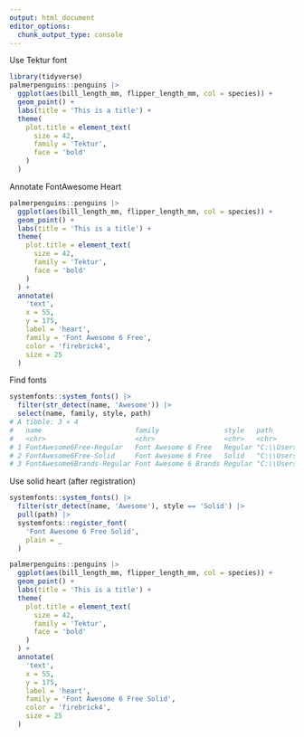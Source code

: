 ```yaml
---
output: html_document
editor_options: 
  chunk_output_type: console
---
```



Use Tektur font

```r
library(tidyverse)
palmerpenguins::penguins |> 
  ggplot(aes(bill_length_mm, flipper_length_mm, col = species)) +
  geom_point() +
  labs(title = 'This is a title') +
  theme(
    plot.title = element_text(
      size = 42, 
      family = 'Tektur', 
      face = 'bold'
    )
  ) 
```


Annotate FontAwesome Heart

```r
palmerpenguins::penguins |> 
  ggplot(aes(bill_length_mm, flipper_length_mm, col = species)) +
  geom_point() +
  labs(title = 'This is a title') +
  theme(
    plot.title = element_text(
      size = 42, 
      family = 'Tektur', 
      face = 'bold'
    )
  ) +
  annotate(
    'text',
    x = 55,
    y = 175,
    label = 'heart',
    family = 'Font Awesome 6 Free',
    color = 'firebrick4',
    size = 25
  )
```


Find fonts

```r
systemfonts::system_fonts() |> 
  filter(str_detect(name, 'Awesome')) |> 
  select(name, family, style, path)
# A tibble: 3 × 4
#   name                       family                style   path       
#   <chr>                      <chr>                 <chr>   <chr>      
# 1 FontAwesome6Free-Regular   Font Awesome 6 Free   Regular "C:\\Users...
# 2 FontAwesome6Free-Solid     Font Awesome 6 Free   Solid   "C:\\Users...
# 3 FontAwesome6Brands-Regular Font Awesome 6 Brands Regular "C:\\Users...
```


Use solid heart (after registration)




```r
systemfonts::system_fonts() |> 
  filter(str_detect(name, 'Awesome'), style == 'Solid') |> 
  pull(path) |> 
  systemfonts::register_font(
    'Font Awesome 6 Free Solid',
    plain = _
  )

palmerpenguins::penguins |> 
  ggplot(aes(bill_length_mm, flipper_length_mm, col = species)) +
  geom_point() +
  labs(title = 'This is a title') +
  theme(
    plot.title = element_text(
      size = 42, 
      family = 'Tektur', 
      face = 'bold'
    )
  ) +
  annotate(
    'text',
    x = 55,
    y = 175,
    label = 'heart',
    family = 'Font Awesome 6 Free Solid',
    color = 'firebrick4',
    size = 25
  )

```

